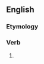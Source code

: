 ==English==

===Etymology===
{{suffix|en|prefer|eth|nocat=1}}

===Verb===
{{head|en|verb form}}

# {{en-archaic third-person singular of|prefer}}